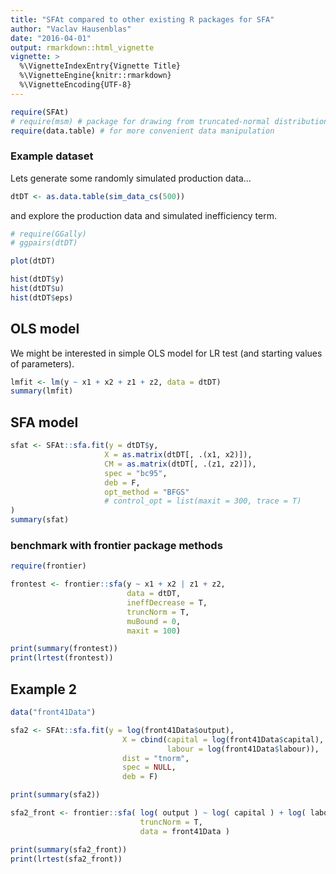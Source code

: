 ```yaml
---
title: "SFAt compared to other existing R packages for SFA"
author: "Vaclav Hausenblas"
date: "2016-04-01"
output: rmarkdown::html_vignette
vignette: >
  %\VignetteIndexEntry{Vignette Title}
  %\VignetteEngine{knitr::rmarkdown}
  %\VignetteEncoding{UTF-8}
---
```


```r
require(SFAt)
# require(msm) # package for drawing from truncated-normal distribution
require(data.table) # for more convenient data manipulation
```

### Example dataset

Lets generate some randomly simulated production data...

```r

dtDT <- as.data.table(sim_data_cs(500))

```

and explore the production data and simulated inefficiency term.

```r
# require(GGally)
# ggpairs(dtDT)

plot(dtDT)
```

```r
hist(dtDT$y)
hist(dtDT$u)
hist(dtDT$eps)

```

## OLS model

We might be interested in simple OLS model for LR test (and starting values of parameters).

```r

lmfit <- lm(y ~ x1 + x2 + z1 + z2, data = dtDT)
summary(lmfit)

```

## SFA model

```r
sfat <- SFAt::sfa.fit(y = dtDT$y,
                     X = as.matrix(dtDT[, .(x1, x2)]),
                     CM = as.matrix(dtDT[, .(z1, z2)]),
                     spec = "bc95",
                     deb = F,
                     opt_method = "BFGS"
                     # control_opt = list(maxit = 300, trace = T)
)
summary(sfat)
```


<!-- ### benchmark with sfa package -->

<!-- ```{r} -->
<!-- require(sfa) -->

<!-- summary(sfa::sfa(y ~ x1 + x2, -->
<!--                  data = as.data.frame(data1), -->
<!--                  fun = "tnormal", -->
<!--                  form = "production")) -->

<!-- ``` -->


### benchmark with frontier package methods

```r
require(frontier)

frontest <- frontier::sfa(y ~ x1 + x2 | z1 + z2,
                          data = dtDT,
                          ineffDecrease = T,
                          truncNorm = T,
                          muBound = 0,
                          maxit = 100)

print(summary(frontest))
print(lrtest(frontest))

```

## Example 2

```r
data("front41Data")

sfa2 <- SFAt::sfa.fit(y = log(front41Data$output), 
                         X = cbind(capital = log(front41Data$capital), 
                                   labour = log(front41Data$labour)), 
                         dist = "tnorm",
                         spec = NULL,
                         deb = F)

print(summary(sfa2))
```


```r
sfa2_front <- frontier::sfa( log( output ) ~ log( capital ) + log( labour ),
                             truncNorm = T,
                             data = front41Data )

print(summary(sfa2_front))
print(lrtest(sfa2_front))
```

